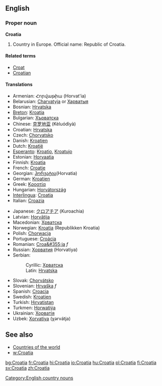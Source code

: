 ==English==
===Proper noun===
'''Croatia'''

# Country in Europe. Official name: Republic of Croatia.

====Related terms====
*[[Croat]]
*[[Croatian]]

====Translations====
{{top}}
*Armenian: Հորվաթիա (Horvat'ia)
*Belarusian: [[Charvatyja]] or [[Харватыя]] 
*Bosnian: [[Hrvatska]] {{f}}
*[[Breton]]: [[Kroatia]]
*Bulgarian: [[Хърватска]] {{f}}
*Chinese: [[克罗地亚]] (Kèluódìyà)
*Croatian: [[Hrvatska]]
*Czech: [[Chorvatsko]]
*Danish: [[Kroatien]]
*Dutch: [[Kroatië]]
*[[Esperanto]]: [[Kroatio]], [[Kroatujo]]
*Estonian: [[Horvaatia]]
*Finnish: [[Kroatia]]
*French: [[Croatie]]
*Georgian: [[ჰორვატია]](Horvatia)
*German: [[Kroatien]]
*Greek: [[Κροατία]]
*Hungarian: [[Horvátország]]
*[[Interlingua]]: [[Croatia]]
*Italian: [[Croazia]]
{{mid}}
*Japanese: [[クロアチア]] (Kuroachia)
*Latvian: [[Horvātija]]
*Macedonian: [[Хрватска]] {{f}}
*Norwegian: [[Kroatia]] (Republikken Kroatia)
*Polish: [[Chorwacja]]
*Portuguese: [[Croácia]]
*Romanian: [[Croa&#355;ia]] ''f''
*Russian: [[Хорватия]] (Horvatiya)
*Serbian:
*:Cyrillic: [[Хрватска]] {{f}}
*:Latin: [[Hrvatska#Serbian|Hrvatska]] {{f}}
*Slovak: [[Chorvátsko]]
*Slovenian: [[Hrvaška]] ''f''
*Spanish: [[Croacia]]
*Swedish: [[Kroatien]]
*Turkish: [[Hırvatistan]]
*Turkmen: [[Horwatiýa]]
*Ukrainian: [[Хорватія]]
*Uzbek: [[Xorvatiya]] (χərvátja)
{{bottom}}

==See also==
*[[Countries of the world]]
*[[w:Croatia]]
[[Category:English country nouns]]
[[bg:Croatia]]
[[fr:Croatia]]
[[hi:Croatia]]
[[io:Croatia]]
[[hu:Croatia]]
[[pl:Croatia]]
[[fi:Croatia]]
[[sv:Croatia]]
[[zh:Croatia]]